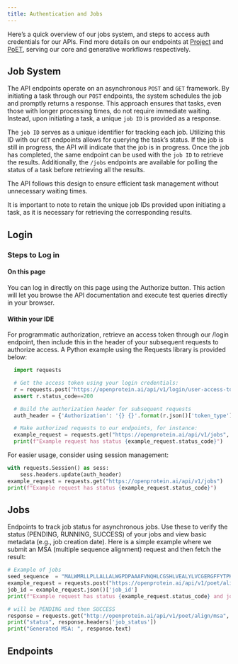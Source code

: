 ```yaml
---
title: Authentication and Jobs 
---
```


Here’s a quick overview of our jobs system, and steps to access auth credentials for our APIs. Find more details on our endpoints at [Project](./api-project.qmd) and [PoET](./api-poet.qmd), serving our core and generative workflows respectively.


## Job System

The API endpoints operate on an asynchronous `POST` and `GET` framework. By initiating a task through our `POST` endpoints, the system schedules the job and promptly returns a response. This approach ensures that tasks, even those with longer processing times, do not require immediate waiting. Instead, upon initiating a task, a unique `job ID` is provided as a response.

The `job ID` serves as a unique identifier for tracking each job. Utilizing this ID with our `GET` endpoints allows for querying the task's status. If the job is still in progress, the API will indicate that the job is in progress. Once the job has completed, the same endpoint can be used with the `job ID` to retrieve the results. Additionally, the `/jobs` endpoints are available for polling the status of a task before retrieving all the results.

The API follows this design to ensure efficient task management without unnecessary waiting times.

It is important to note to retain the unique job IDs provided upon initiating a task, as it is necessary for retrieving the corresponding results.


## Login

### Steps to Log in

#### On this page
You can log in directly on this page using the Authorize</span> button. This action will let you browse the API documentation and execute test queries directly in your browser.

#### Within your IDE
For programmatic authorization, retrieve an access token through our /login</span> endpoint, then include this in the header of your subsequent requests to authorize access. A Python example using the Requests library is provided below:


```python
  import requests

  # Get the access token using your login credentials:
  r = requests.post("https://openprotein.ai/api/v1/login/user-access-token", data={"username": your_username, "password": your_password})
  assert r.status_code==200

  # Build the authorization header for subsequent requests
  auth_header = {'Authorization': '{} {}'.format(r.json()['token_type'], r.json()['access_token'])}

  # Make authorized requests to our endpoints, for instance:
  example_request = requests.get("https://openprotein.ai/api/v1/jobs", headers=auth_header)
  print(f"Example request has status {example_request.status_code}")
```
For easier usage, consider using session management:

```python
with requests.Session() as sess:
    sess.headers.update(auth_header)
example_request = requests.get("https://openprotein.ai/api/v1/jobs")
print(f"Example request has status {example_request.status_code}")
```

## Jobs
Endpoints to track job status for asynchronous jobs.
Use these to verify the status (PENDING, RUNNING, SUCCESS) of your jobs and view basic metadata (e.g., job creation date).
Here is a simple example where we submit an MSA (multiple sequence alignment) request and then fetch the result:

```python
# Example of jobs 
seed_sequence  = "MALWMRLLPLLALLALWGPDPAAAFVNQHLCGSHLVEALYLVCGERGFFYTPKTRREAEDLQVGQVELGGGPGAGSLQPLALEGSLQKRGIVEQCCTSICSLYQLENYCN" # Human INS sequence
example_request = requests.post("https://openprotein.ai/api/v1/poet/align/msa", files={"msa_file":seed_sequence.encode()}, headers=auth_header)
job_id = example_request.json()['job_id']
print(f"Example request has status {example_request.status_code} and jobid {job_id}")

# will be PENDING and then SUCCESS
response = requests.get("http://openprotein.ai/api/v1/poet/align/msa", params={"job_id":job_id}, headers=auth_header)
print("status", response.headers['job_status'])
print("Generated MSA: ", response.text)
```

## Endpoints

```{=html}
  <script src="https://unpkg.com/swagger-ui-dist@5.1/swagger-ui-bundle.js"></script>
  <script>
    window.onload = function() {
      const ui = SwaggerUIBundle({
        url: "https://dev.api.openprotein.ai/openapi.json",
        dom_id: "#swagger-ui",
        config: {
          deepLinking: true,
          tagsSorter: "alpha",
          docExpansion: "list",
        },
        requestInterceptor: (request) => {
          const requestPath = request.url.split('/').slice(3).join('/')
          if (!request.url.includes("openapi.json")) {
            // Modify the request URL for other endpoints
            request.url = "https://dev.api.openprotein.ai/" + requestPath
          } 
          return request;
        },
      });
    };
  </script>

  <script type="module">
    import addSwaggerEndpointsToTOC from './utils/addSwaggerEndpointsToTOC.js';

    addSwaggerEndpointsToTOC(4);
  </script>
  <link rel="stylesheet" href="css/swagger-ui.css">
  <div id="swagger-ui"></div>
   
```
